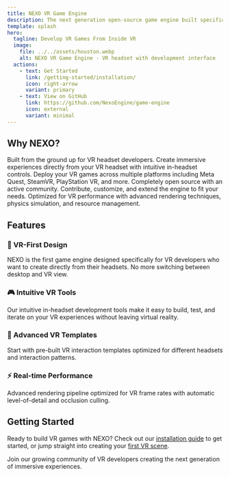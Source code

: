 ```yaml
---
title: NEXO VR Game Engine
description: The next generation open-source game engine built specifically for VR headset developers.
template: splash
hero:
  tagline: Develop VR Games From Inside VR
  image:
    file: ../../assets/houston.webp
    alt: NEXO VR Game Engine - VR headset with development interface
  actions:
    - text: Get Started
      link: /getting-started/installation/
      icon: right-arrow
      variant: primary
    - text: View on GitHub
      link: https://github.com/NexoEngine/game-engine
      icon: external
      variant: minimal
---
```



## Why NEXO?

<CardGrid stagger>
	<Card title="VR-First Development" icon="rocket">
		Built from the ground up for VR headset developers. Create immersive experiences directly from your VR headset with intuitive in-headset controls.
	</Card>
	<Card title="Cross-Platform Support" icon="laptop">
		Deploy your VR games across multiple platforms including Meta Quest, SteamVR, PlayStation VR, and more.
	</Card>
	<Card title="Open Source" icon="github">
		Completely open source with an active community. Contribute, customize, and extend the engine to fit your needs.
	</Card>
	<Card title="Performance Optimized" icon="setting">
		Optimized for VR performance with advanced rendering techniques, physics simulation, and resource management.
	</Card>
</CardGrid>

## Features

### 🥽 VR-First Design
NEXO is the first game engine designed specifically for VR developers who want to create directly from their headsets. No more switching between desktop and VR view.

### 🎮 Intuitive VR Tools
Our intuitive in-headset development tools make it easy to build, test, and iterate on your VR experiences without leaving virtual reality.

### 🔧 Advanced VR Templates
Start with pre-built VR interaction templates optimized for different headsets and interaction patterns.

### ⚡ Real-time Performance
Advanced rendering pipeline optimized for VR frame rates with automatic level-of-detail and occlusion culling.

## Getting Started

Ready to build VR games with NEXO? Check out our [installation guide](/getting-started/installation/) to get started, or jump straight into creating your [first VR scene](/guides/first-vr-scene/).

Join our growing community of VR developers creating the next generation of immersive experiences.
